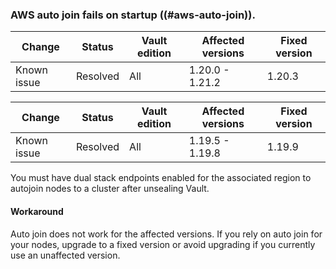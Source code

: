 ### AWS auto join fails on startup ((#aws-auto-join)).

<!-- BEGIN: Vault:=v1.20.x -->

| Change      | Status   | Vault edition | Affected versions | Fixed version
| ----------- | -------- | ------------- | ----------------- | -------------
| Known issue | Resolved | All           | 1.20.0 - 1.21.2   | 1.20.3

<!-- END: Vault:=v1.20.x -->

<!-- BEGIN: Vault:=v1.19.x -->

| Change      | Status   | Vault edition | Affected versions | Fixed version
| ----------- | -------- | ------------- | ----------------- | -------------
| Known issue | Resolved | All           | 1.19.5 - 1.19.8   | 1.19.9

<!-- END: Vault:=v1.19.x -->

You must have dual stack endpoints enabled for the associated region to autojoin
nodes to a cluster after unsealing Vault.

#### Workaround

Auto join does not work for the affected versions. If you rely on auto join for
your nodes, upgrade to a fixed version or avoid upgrading if you currently use
an unaffected version.